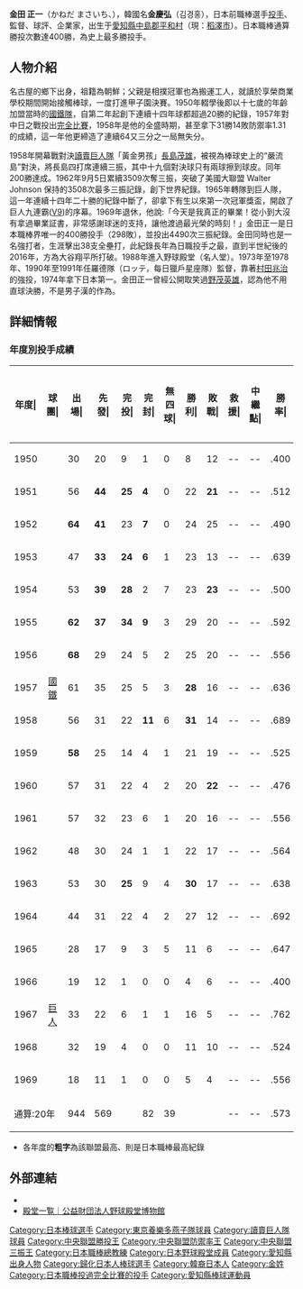 {{Infobox NPB player|
name=金田正一|
image=Masaichi Kaneda 1956 Scan10003.JPG|
width=|
birthdate={{birth date|1933|8|1}}|
birthplace={{EOJ}}[[愛知縣|愛知縣]][[中島郡_(愛知縣)|中島郡]]{{link-ja|平和町 (愛知縣)|平和町|平和村}}（現[[稻澤市|稻澤市]]）|
death_date={{death date and age|2019|10|6|1933|8|1}}|
death_place={{JPN}}[[東京都|東京都]]|
position=投手|
team=|
number=|
bats=左|
throws=左|
debutyear=1950年8月23日|
debutteam=[[東京養樂多燕子|國鐵燕子]]|
finalyear=1969年10月18日|
finalteam=[[讀賣巨人|讀賣巨人]]|
statleague=NPB|
stat1label=勝—敗|
stat1value=400—298|
stat2label=[[防禦率|防禦率]]|
stat2value=2.34|
stat3label=[[三振|奪三振]]|
stat3value=4490|
teams=<nowiki></nowiki>
* [[愛知工業大學名電中學校及高等學校|名古屋電氣學校]]
* {{link-ja|享栄高等学校|享栄高等学校|享榮商業高等學校}}（中退）
* [[東京養樂多燕子|國鐵燕子]]（1950年－1964年）
* [[讀賣巨人|讀賣巨人]]（1965年－1969年）
| hoflink       = 野球殿堂
| hoftype       = 野球殿堂
| hofdate       = 1988年
| hofvote       = 
| hofmethod     = 競技者表彰
}}
{{japanese|japanese=金田正一|kana=かねだ まさいち|romaji=Kaneda Masaichi}}
'''金田 正一'''（かねだ まさいち、{{bd|1933年|8月1日|2019年|10月6日|catIdx=Kaneda, Masaichi}}），韓國名'''金慶弘'''（김경홍），日本前職棒選手[[投手|投手]]、監督、球評、企業家，出生于[[愛知縣|愛知縣]][[中島郡_(愛知縣)|中島郡]][[平和町|平和村]]（現：[[稻澤市|稻澤市]]）。日本職棒通算勝投次數達400勝，為史上最多勝投手。

== 人物介紹 ==
名古屋的鄉下出身，祖籍為朝鮮；父親是相撲冠軍也為搬運工人，就讀於享榮商業學校期間開始接觸棒球，一度打進甲子園決賽。1950年輟學後即以十七歲的年齡加盟當時的[[東京養樂多燕子|國鐵隊]]，自第二年起創下連續十四年球都超過20勝的紀錄，1957年對中日之戰投出[[完全比賽|完全比賽]]，1958年是他的全盛時期，甚至拿下31勝14敗防禦率1.31的成績，這一年他更締造了連續64又三分之一局無失分。

1958年開幕戰對決[[讀賣巨人隊|讀賣巨人隊]]「黃金男孩」[[長島茂雄|長島茂雄]]，被視為棒球史上的“嚴流島”對決，將長島四打席連續三振，其中十九個對決球只有兩球擦到球皮。同年200勝達成。1962年9月5日累續3509次奪三振，突破了美國大聯盟 Walter Johnson 保持的3508次最多三振記錄，創下世界紀錄。1965年轉隊到巨人隊，這一年連續十四年二十勝的紀錄中斷了，卻拿下有生以來第一次冠軍獎盃，開啟了巨人九連霸([[V9|V9]])的序幕。1969年退休，他說:「今天是我真正的畢業！從小到大沒有拿過畢業証書，非常感謝球迷的支持，讓他渡過最光榮的時刻！」金田正一是日本職棒界唯一的400勝投手（298敗），並投出4490次三振紀錄。金田同時也是一名強打者，生涯擊出38支全壘打，此紀錄長年為日職投手之最，直到半世紀後的2016年，方為大谷翔平所打破。1988年進入野球殿堂（名人堂）。1973年至1978年、1990年至1991年任羅德隊（ロッテ，每日獵戶星座隊）監督，靠著[[村田兆治|村田兆治]]的強投，1974年拿下日本第一。金田正一曾經公開取笑過[[野茂英雄|野茂英雄]]，認為他不用直球決勝，不是男子漢的作為。

== 詳細情報 ==
=== 年度別投手成績 ===
{| class="wikitable" style="text-align:right; font-size:small"
|-bgcolor="#efefef"
!年度|!!球團|!!出場|!!先發|!!完投|!!完封|!!無四球|!!勝利|!!敗戰|!!救援|!!中繼點|!!勝率|!!打者|!!投球<br>局數|!!被<br>安<br>打|!!被全壘打|!!保送|!!敬遠|!!觸身球|!!三<br>振<br>數|!!暴投|!!犯規|!!失分|!!自<br>責<br>分|!!防<br>禦<br>率|!!WHIP
|-
|style="text-align:center"|1950
|rowspan="15" style="text-align:center"|[[東京養樂多燕子|國鐵]]
|30||20||9||1||0||8||12||--||--||.400||727||164.2||132||12||127||--||1||143||1||3||93||72||3.94||1.57
|-
|style="text-align:center"|1951
|56||'''44'''||'''25'''||'''4'''||0||22||'''21'''||--||--||.512||'''1488'''||'''350.0'''||257||22||'''190'''||--||8||'''233'''||3||3||159||110||2.83||1.28
|-
|style="text-align:center"|1952
|'''64'''||'''41'''||23||'''7'''||0||24||25||--||--||.490||'''1527'''||358.0||280||17||'''197'''||--||'''10'''||'''269'''||8||2||149||126||3.17||1.33
|-
|style="text-align:center"|1953
|47||'''33'''||'''24'''||'''6'''||1||23||13||--||--||.639||'''1233'''||'''303.2'''||222||10||'''135'''||--||8||'''229'''||1||0||90||80||2.37||1.18
|-
|style="text-align:center"|1954
|53||'''39'''||'''28'''||2||7||23||'''23'''||--||--||.500||1435||345.2||'''290'''||'''19'''||114||--||6||269||2||1||'''128'''||'''101'''||2.63||1.17
|-
|style="text-align:center"|1955
|'''62'''||'''37'''||'''34'''||'''9'''||3||29||20||--||--||.592||'''1565'''||'''400.0'''||279||'''19'''||101||2||8||'''350'''||2||1||91||79||1.78||0.95
|-
|style="text-align:center"|1956
|'''68'''||29||24||5||2||25||20||--||--||.556||1393||367.1||222||20||81||3||2||'''316'''||5||0||86||71||1.74||0.82
|-
|style="text-align:center"|1957
|61||35||25||5||3||'''28'''||16||--||--||.636||1378||353.0||256||17||93||9||2||306||1||0||88||64||'''1.63'''||0.99
|-
|style="text-align:center"|1958
|56||31||22||'''11'''||6||'''31'''||14||--||--||.689||1252||332.1||216||16||60||4||3||'''311'''||4||0||63||48||'''1.30'''||0.83
|-
|style="text-align:center"|1959
|'''58'''||25||14||4||1||21||19||--||--||.525||1187||304.1||222||'''26'''||79||5||3||'''313'''||0||0||96||86||2.54||0.99
|-
|style="text-align:center"|1960
|57||31||22||4||2||20||'''22'''||--||--||.476||1253||320.1||238||'''27'''||94||16||1||'''284'''||3||1||97||92||2.58||1.04
|-
|style="text-align:center"|1961
|57||32||23||6||1||20||16||--||--||.556||1292||330.1||257||'''27'''||81||9||2||262||3||0||88||78||2.13||1.02
|-
|style="text-align:center"|1962
|48||30||24||1||1||22||17||--||--||.564||1342||343.1||265||25||80||10||8||262||5||0||78||66||1.73||1.00
|-
|style="text-align:center"|1963
|53||30||'''25'''||9||4||'''30'''||17||--||--||.638||1308||337.0||234||20||83||4||1||'''287'''||2||0||83||74||1.98||0.94
|-
|style="text-align:center"|1964
|44||31||22||4||2||27||12||--||--||.692||1221||310.0||250||'''36'''||69||5||3||'''231'''||3||0||100||96||2.79||1.03
|-
|style="text-align:center"|1965
|rowspan="5" style="text-align:center"|[[讀賣巨人|巨人]]
|28||17||9||3||5||11||6||--||--||.647||542||141.2||95||12||36||4||0||100||1||0||38||29||'''1.84'''||0.92
|-
|style="text-align:center"|1966
|19||12||1||0||0||4||6||--||--||.400||341||84.1||72||12||25||3||3||58||2||0||36||32||3.42||1.15
|-
|style="text-align:center"|1967
|33||22||6||1||1||16||5||--||--||.762||698||170.0||146||13||57||7||3||132||3||0||47||43||2.28||1.19
|-
|style="text-align:center"|1968
|32||19||4||0||0||11||10||--||--||.524||585||138.1||122||21||71||3||0||87||3||0||57||53||3.45||1.40
|-
|style="text-align:center"|1969
|18||11||1||0||0||5||4||--||--||.556||311||72.1||65||8||35||1||0||48||3||0||39||34||4.23||1.38
|-
!colspan="2"|通算:20年
|944||569||{{Color|red|'''365'''}}||82||39||{{Color|red|'''400'''}}||{{Color|red|'''298'''}}||--||--||.573||22078||{{Color|red|'''5526.2'''}}||4120||379||{{Color|red|'''1808'''}}||85||72||{{Color|red|'''4490'''}}||55||11||1706||1434||2.34||1.07
|}
* 各年度的'''粗字'''為該聯盟最高、{{Color|red|'''粗紅字'''}}則是日本職棒最高紀錄

==外部連結==
* {{Wayback|url=http://www.kanedamasaichi.jp/KMOfficialWebsite/HOME.html|title=金田正一公式ウェブサイト|date=20200807231908}}
* [http://www.baseball-museum.or.jp/baseball_hallo/detail/detail_089.html 殿堂一覧｜公益財団法人野球殿堂博物館] {{Wayback|url=http://www.baseball-museum.or.jp/baseball_hallo/detail/detail_089.html |date=20201209080125 }}

{{日本名球會}}
{{日本大賽歴任冠軍監督}}
{{日本職棒完全比賽達成者}}
{{日本職棒全明星賽最有價值球員}}
{{澤村榮治獎歷任名單}}
{{日本中央聯盟最優秀防禦率}}
{{日本中央聯盟最多勝投手}}
{{日本中央聯盟最多奪三振投手}}
{{日本中央聯盟最佳九人投手}}
{{Authority control}}
{{DEFAULTSORT:K金}}

[[Category:日本棒球選手|Category:日本棒球選手]]
[[Category:東京養樂多燕子隊球員|Category:東京養樂多燕子隊球員]]
[[Category:讀賣巨人隊球員|Category:讀賣巨人隊球員]]
[[Category:中央聯盟勝投王|Category:中央聯盟勝投王]]
[[Category:中央聯盟防禦率王|Category:中央聯盟防禦率王]]
[[Category:中央聯盟三振王|Category:中央聯盟三振王]]
[[Category:日本職棒總教練|Category:日本職棒總教練]]
[[Category:日本野球殿堂成員|Category:日本野球殿堂成員]]
[[Category:愛知縣出身人物|Category:愛知縣出身人物]]
[[Category:歸化日本人棒球選手|Category:歸化日本人棒球選手]]
[[Category:韓裔日本人|Category:韓裔日本人]]
[[Category:金姓|Category:金姓]]
[[Category:日本職棒投過完全比賽的投手|Category:日本職棒投過完全比賽的投手]]
[[Category:愛知縣棒球運動員|Category:愛知縣棒球運動員]]